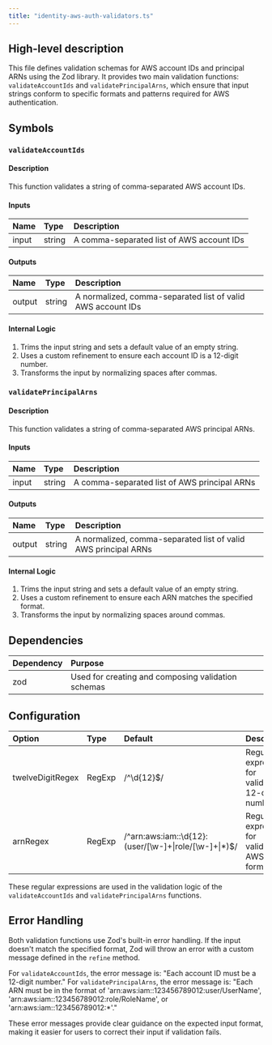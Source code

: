 ```yaml
---
title: "identity-aws-auth-validators.ts"
---
```


## High-level description
This file defines validation schemas for AWS account IDs and principal ARNs using the Zod library. It provides two main validation functions: `validateAccountIds` and `validatePrincipalArns`, which ensure that input strings conform to specific formats and patterns required for AWS authentication.

## Symbols

### `validateAccountIds`
#### Description
This function validates a string of comma-separated AWS account IDs.

#### Inputs
| Name | Type | Description |
|:-----|:-----|:------------|
| input | string | A comma-separated list of AWS account IDs |

#### Outputs
| Name | Type | Description |
|:-----|:-----|:------------|
| output | string | A normalized, comma-separated list of valid AWS account IDs |

#### Internal Logic
1. Trims the input string and sets a default value of an empty string.
2. Uses a custom refinement to ensure each account ID is a 12-digit number.
3. Transforms the input by normalizing spaces after commas.

### `validatePrincipalArns`
#### Description
This function validates a string of comma-separated AWS principal ARNs.

#### Inputs
| Name | Type | Description |
|:-----|:-----|:------------|
| input | string | A comma-separated list of AWS principal ARNs |

#### Outputs
| Name | Type | Description |
|:-----|:-----|:------------|
| output | string | A normalized, comma-separated list of valid AWS principal ARNs |

#### Internal Logic
1. Trims the input string and sets a default value of an empty string.
2. Uses a custom refinement to ensure each ARN matches the specified format.
3. Transforms the input by normalizing spaces around commas.

## Dependencies
| Dependency | Purpose |
|:-----------|:--------|
| zod | Used for creating and composing validation schemas |

## Configuration
| Option | Type | Default | Description |
|:-------|:-----|:--------|:------------|
| twelveDigitRegex | RegExp | /^\d{12}$/ | Regular expression for validating 12-digit numbers |
| arnRegex | RegExp | /^arn:aws:iam::\d{12}:(user\/[\w-]+\|role\/[\w-]+\|\*)$/ | Regular expression for validating AWS ARN formats |

These regular expressions are used in the validation logic of the `validateAccountIds` and `validatePrincipalArns` functions.

## Error Handling
Both validation functions use Zod's built-in error handling. If the input doesn't match the specified format, Zod will throw an error with a custom message defined in the `refine` method.

For `validateAccountIds`, the error message is: "Each account ID must be a 12-digit number."
For `validatePrincipalArns`, the error message is: "Each ARN must be in the format of 'arn:aws:iam::123456789012:user/UserName', 'arn:aws:iam::123456789012:role/RoleName', or 'arn:aws:iam::123456789012:*'."

These error messages provide clear guidance on the expected input format, making it easier for users to correct their input if validation fails.